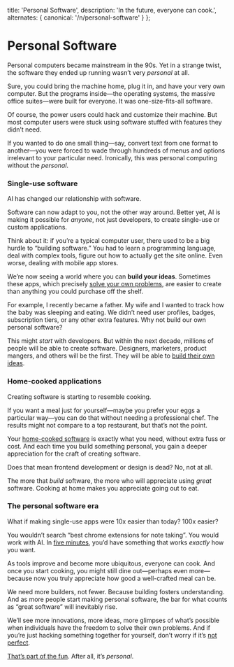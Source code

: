 
  title: 'Personal Software',
  description: 'In the future, everyone can cook.',
  alternates: {
    canonical: '/n/personal-software'
  }
};

# Personal Software

<AnimatedName />

Personal computers became mainstream in the 90s. Yet in a strange twist, the software they ended up running wasn’t very _personal_ at all.

Sure, you could bring the machine home, plug it in, and have your very own computer. But the programs inside—the operating systems, the massive office suites—were built for everyone. It was one-size-fits-all software.

Of course, the power users could hack and customize their machine. But most computer users were stuck using software stuffed with features they didn’t need.

If you wanted to do one small thing—say, convert text from one format to another—you were forced to wade through hundreds of menus and options irrelevant to your particular need. Ironically, this was personal computing without the _personal_.

### Single-use software

AI has changed our relationship with software.

Software can now adapt to you, not the other way around. Better yet, AI is making it possible for _anyone_, not just developers, to create single-use or custom applications.

Think about it: if you’re a typical computer user, there used to be a big hurdle to “building software.” You had to learn a programming language, deal with complex tools, figure out how to actually get the site online. Even worse, dealing with mobile app stores.

We’re now seeing a world where you can **build your ideas**. Sometimes these apps, which precisely [solve your own problems](https://x.com/leerob/status/1860685620999274695), are easier to create than anything you could purchase off the shelf.

For example, I recently became a father. My wife and I wanted to track how the baby was sleeping and eating. We didn’t need user profiles, badges, subscription tiers, or any other extra features. Why not build our own personal software?

This might _start_ with developers. But within the next decade, millions of people will be able to create software. Designers, marketers, product mangers, and others will be the first. They will be able to [build their own ideas](https://x.com/leerob/status/1874852302768762928).

### Home-cooked applications

Creating software is starting to resemble cooking.

If you want a meal just for yourself—maybe you prefer your eggs a particular way—you can do that without needing a professional chef. The results might not compare to a top restaurant, but that’s not the point.

Your [home-cooked software](https://www.robinsloan.com/notes/home-cooked-app/) is exactly what you need, without extra fuss or cost. And each time you build something personal, you gain a deeper appreciation for the craft of creating software.

Does that mean frontend development or design is dead? No, not at all.

The more that _build_ software, the more who will appreciate using _great_ software. Cooking at home makes you appreciate going out to eat.

### The personal software era

What if making single-use apps were 10x easier than today? 100x easier?

You wouldn’t search “best chrome extensions for note taking”. You would work with AI. In [five minutes](https://x.com/leerob/status/1834992860904489178), you’d have something that works _exactly_ how you want.

As tools improve and become more ubiquitous, everyone can cook. And once you start cooking, you might still dine out—perhaps even more—because now you truly appreciate how good a well-crafted meal can be.

We need more builders, not fewer. Because building fosters understanding. And as more people start making personal software, the bar for what counts as “great software” will inevitably rise.

We’ll see more innovations, more ideas, more glimpses of what’s possible when individuals have the freedom to solve their own problems. And if you’re just hacking something together for yourself, don’t worry if it’s [not perfect](https://x.com/karpathy/status/1886192184808149383).

[That’s part of the fun](https://x.com/leerob/status/1841293100825596149). After all, it’s _personal_.
